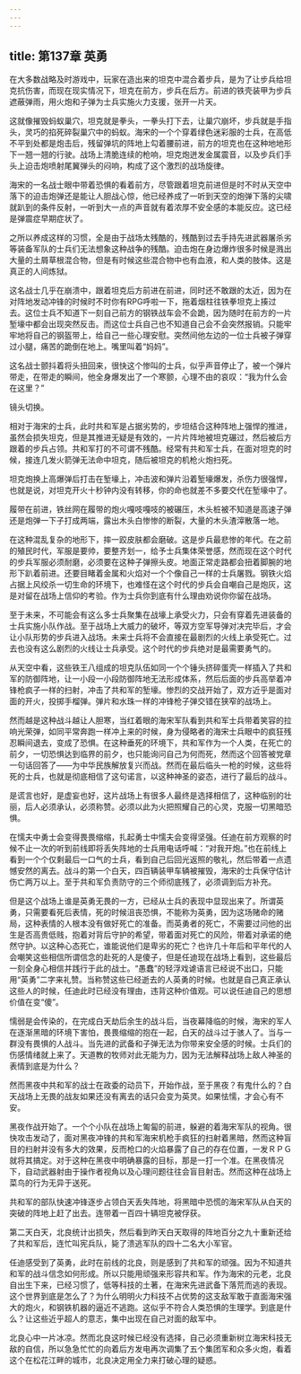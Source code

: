 ```yaml
---
---
---
```

title: 第137章 英勇
---



在大多数战略及时游戏中，玩家在造出来的坦克中混合着步兵，是为了让步兵给坦克抗伤害，而现在现实情况下，坦克在前方，步兵在后方。前进的铁壳装甲为步兵遮蔽弹雨，用火炮和子弹为士兵实施火力支援，张开一片天。

这就像摧毁蚂蚁巢穴，坦克就是拳头，一拳头打下去，让巢穴崩坏，步兵就是手指头，灵巧的掐死碎裂巢穴中的蚂蚁。海宋的一个个穿着绿色迷彩服的士兵，在高低不平到处都是炮击后，残留弹坑的阵地上勾着腰前进，前方的坦克也在这种地地形下一翘一翘的行驶。战场上清脆连续的枪响，坦克炮迸发金属震音，以及步兵们手头上迫击炮喷射尾翼弹头的闷响，构成了这个激烈的战场旋律。

海宋的一名战士眼中带着恐惧的看着前方，尽管跟着坦克前进但是时不时从天空中落下的迫击炮弹还是能让人胆战心惊，他已经养成了一听到天空的炮弹下落的尖啸就趴到的条件反射，一听到大一点的声音就有着浓厚不安全感的本能反应。这已经是弹震症早期症状了。

之所以养成这样的习惯，全是由于战场太残酷的，残酷到过去手持先进武器屠杀劣等装备军队的士兵们无法想象这种战争的残酷。迫击炮在身边爆炸很多时候是溅出大量的土屑草根混合物，但是有时候这些混合物中也有血液，和人类的肢体。这是真正的人间炼狱。

这名战士几乎在崩溃中，跟着坦克后方前进在前进，同时还不敢跟的太近，因为在对阵地发动冲锋的时候时不时你有RPG呼啦一下，拖着烟柱往铁拳坦克上揍过去。这位士兵不知道下一刻自己前方的钢铁战车会不会跪，因为随时在前方的一片堑壕中都会出现突然反击。而这位士兵自己也不知道自己会不会突然报销。只能牢牢地将自己的钢盔带上，给自己一些心理安慰。突然间他左边的一位士兵被子弹穿过小腿，痛苦的跪倒在地上。嘴里叫着“妈妈”。

这名战士颤抖着将头扭回来，很快这个惨叫的士兵，似乎声音停止了，被一个弹片带走，在带走的瞬间，他全身爆发出了一个寒颤，心理不由的哀叹：“我为什么会在这里？”

镜头切换。

相对于海宋的士兵，此时共和军是占据劣势的，步坦结合这种阵地上强悍的推进，虽然会损失坦克，但是其推进无疑是有效的，一片片阵地被坦克碾过，然后被后方跟着的步兵占领。共和军打的不可谓不残酷。经常有共和军士兵，在面对坦克的时候，接连几发火箭弹无法命中坦克，随后被坦克的机枪火炮扫死。

坦克炮换上高爆弹后打击在堑壕上，冲击波和弹片沿着堑壕爆发，杀伤力很强悍，也就是说，对坦克开火十秒钟内没有转移，你的命也就差不多要交代在堑壕中了。

履带在前进，铁丝网在履带的炮火嘎吱嘎吱的被碾压，木头桩被不知道是高速子弹还是炮弹一下子打成两端，露出木头白惨惨的断裂，大量的木头渣滓散落一地。

在这种混乱复杂的地形下，摔一跤皮肤都会磨破。这是步兵最悲惨的年代。在之前的殖民时代，军服是要帅，要整齐划一，给予士兵集体荣誉感，然而现在这个时代的步兵军服必须耐磨，必须要在这种子弹擦头皮。地面正常走路都会扭着脚腕的地形下趴着前进。还要目睹着金属和火焰对一个个像自己一样的士兵屠戮。钢铁火焰占据上风绞杀一切生命的环境下，也难怪在这个时代的步兵会自嘲自己是炮灰，这是对留在战场上信仰的考验。作为士兵你到底有什么理由劝说你你留在战场。

至于未来，不可能会有这么多士兵聚集在战壕上承受火力，只会有穿着先进装备的士兵实施小队作战。至于战场上大威力的破坏，等双方空军导弹对决完毕后，才会让小队形势的步兵进入战场。未来士兵将不会直接在最剧烈的火线上承受死亡。过去也没有这么剧烈的火线让士兵承受。这个时代的步兵绝对是最需要勇气的。

从天空中看，这些铁王八组成的坦克队伍如同一个个锤头挤碎蛋壳一样插入了共和军的防御阵地，让一小段一小段防御阵地无法形成体系，然后后面的步兵高举着冲锋枪疯子一样的扫射，冲击了共和军的堑壕。惨烈的交战开始了，双方近乎是面对面的开火，投掷手榴弹。弹片和水珠一样的冲锋枪子弹交错在狭窄的战场上。

然而越是这种战斗越让人胆寒，当红着眼的海宋军队看到共和军士兵带着笑容的拉响光荣弹，如同平常奔跑一样冲上来的时候，身为侵略者的海宋士兵眼中的疯狂残忍瞬间退去，变成了恐惧。在这种垂死的环境下，共和军作为一个人类，在死亡的前夕，一切恐惧达到临界的前夕，也只能询问自己为何而死，然而这个回答被党章一句话回答了——为中华民族解放复兴而战。然而在最后临头一枪的时候，这些将死的士兵，也就是彻底相信了这句诺言，以这种神圣的姿态，进行了最后的战斗。

是谎言也好，是虚妄也好，这片战场上有很多人最终是选择相信了，这种临别的壮丽，后人必须承认，必须称赞。必须以此为火把照耀自己的心灵，克服一切黑暗恐惧。

在懦夫中勇士会变得畏畏缩缩，扎起勇士中懦夫会变得坚强。任迪在前方观察的时候不止一次的听到前线即将丢失阵地的士兵用电话呼喊：“对我开炮。”也在前线上看到一个个仅剩最后一口气的士兵，看到自己后回光返照的敬礼，然后带着一点遗憾安然的离去。战斗的第一个白天，四百辆装甲车辆被摧毁，海宋的士兵保守估计伤亡两万以上。至于共和军负责防守的三个师彻底残了，必须调到后方补充。

但是这个战场上谁是英勇无畏的一方，已经从士兵的表现中显现出来了。所谓英勇，只需要看死后表情，死的时候沮丧恐惧，不能称为英勇，因为这场赌命的赌局，这种表情的人根本没有做好死亡的准备。而英勇者的死亡，不需要过问他的出生是否高贵低贱，抱着对背后守护的希望，带着面对死亡的风险，带着对承诺的绝然守护。以这种心态死亡，谁能说他们是卑劣的死亡？也许几十年后和平年代的人会嘲笑这些相信所谓信念的赴死的人是傻子，但是任迪现在战场上看到，这些最后一刻全身心相信并践行于此的战士。“愚蠢”的轻浮戏谑语言已经说不出口，只能用“英勇”二字来礼赞。当称赞这些已经逝去的人英勇的时候。也就是自己真正承认这些人的时候，任迪此时已经没有理由，违背这种价值观。可以说任迪自己的思想价值在变“傻”。

懦弱是会传染的，在完成白天劫后余生的战斗后，当夜幕降临的时候，海宋的军人在逐渐黑暗的环境下害怕，畏畏缩缩的抱在一起，白天的战斗过于骇人了。当与一群没有畏惧的人战斗。当先进的武备和子弹无法为你带来安全感的时候。士兵们的伤感情绪就上来了。天道教的牧师对此无能为力，因为无法解释战场上敌人神圣的表情到底是为什么？

然而黑夜中共和军的战士在政委的动员下，开始作战，至于黑夜？有鬼什么的？白天战场上无畏的战友如果还没有离去的话只会变为英灵。如果怯懦，才会心有不安。

黑夜作战开始了。一个个小队在战场上匍匐的前进，躲避的着海宋军队的视角。很快攻击发动了，面对黑夜冲锋的共和军海宋机枪手疯狂的扫射着黑暗，然而这种盲目的扫射并没有多大的效果，反而枪口的火焰暴露了自己的存在位置，一发ＲＰＧ就将其搞定。对于这种在黑夜中明确暴露的目标，那是一打一个准。在黑夜情况下，自动武器射由于操作者视角以及心理问题往往会盲目射击。然而这种在战场上菜鸟的行为无异于送死。

共和军的部队快速冲锋逐步占领白天丢失阵地，将黑暗中恐慌的海宋军队从白天的突破的阵地上赶了出去。连带着一百四十辆坦克被俘获。

第二天白天，北良统计出损失，然后看到昨天白天取得的阵地百分之九十重新还给了共和军后，连忙叫宪兵队，毙了溃逃军队的四十二名大小军官。

任迪感受到了英勇，此时在前线的北良，则是感到了共和军的顽强。因为不知道共和军的战斗信念如何形成。所以只能用顽强来形容共和军。作为海宋的元老，北良自出生下来，已经习惯了，低等科技的土著，在海宋先进武备下落荒而逃的表现。这个世界到底是怎么了？为什么明明火力科技不占优势的这支敌军敢于直面海宋强大的炮火，和钢铁机器的逼近不逃跑。这似乎不符合人类恐惧的生理学。到底是什么？让这些近乎超人的意志，集中出现在自己对面的敌军中。

北良心中一片冰凉。然而北良这时候已经没有选择，自己必须重新树立海宋科技无敌的自信，所以急急忙忙的向着后方发电再次调集了五个集团军和众多火炮，看着这个在松花江畔的城市，北良决定用全力来打破心理的疑惑。